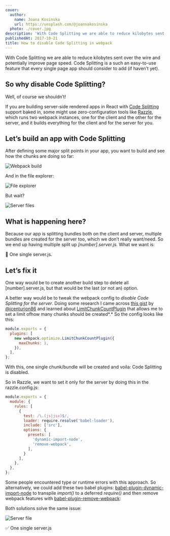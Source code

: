 ```yaml
---
cover:
  author:
    name: Joana Kosinska
    url: https://unsplash.com/@joannakosinska
  photo: ./cover.jpg
description: 'With Code Splitting we are able to reduce kilobytes sent over the wire and potentially improve page speed. Code Splitting is a such an easy-to-use feature that every single page app should consider to add (if haven’t yet).'
publishedAt: 2017-10-21
title: How to disable Code Splitting in webpack
---
```


With Code Splitting we are able to reduce kilobytes sent over the wire and potentially improve page speed. Code Splitting is a such an easy-to-use feature that every single page app should consider to add (if haven’t yet).

## So why disable Code Splitting?

Well, of course we shouldn’t!

If you are building server-side rendered apps in React with [Code Splitting](https://webpack.js.org/guides/code-splitting/) support baked in, some might use zero-configuration tools like [Razzle](https://github.com/jaredpalmer/razzle), which runs two webpack instances, one for the client and the other for the server, and it builds everything for the client and for the server for you.

## Let’s build an app with Code Splitting

After defining some major split points in your app, you want to build and see how the chunks are doing so far:

![Webpack build](./build.png 'Webpack build')

And in the file explorer:

![File explorer](./file-explorer.png 'File explorer')

But wait?

![Server files](./server-files.png 'Server files')

## What is happening here?

Because our app is splitting bundles both on the client and server, multiple bundles are created for the server too, which we don’t really want/need. So we end up having multiple split up _\[number\]_._server.js._ What we want is:

📝 One single server.js.

## Let’s fix it

One way would be to create another build step to delete all \[number\].server.js, but that would be the last (or not an) option.

A better way would be to tweak the webpack config to _disable Code Splitting for the server_. Doing some research I came across [this gist](https://gist.github.com/jcenturion/892c718abce234243a156255f8f52468) by [@jcenturion86](https://twitter.com/jcenturion86) and learned about [LimitChunkCountPlugin](https://webpack.js.org/plugins/limit-chunk-count-plugin) that allows me to set a limit ofhow many chunks should be created*.* So the config looks like this:

```js
module.exports = {
  plugins: [
    new webpack.optimize.LimitChunkCountPlugin({
      maxChunks: 1,
    }),
  ],
};
```

With this, one single chunk/bundle will be created and voila: Code Splitting is disabled.

So in Razzle, we want to set it only for the server by doing this in the razzle.config.js:

```js
module.exports = {
  module: {
    rules: [
      {
        test: /\.(js|jsx)$/,
        loader: require.resolve('babel-loader'),
        include: ['src'],
        options: {
          presets: [
            'dynamic-import-node',
            'remove-webpack',
          ],
        }
      ],
    },
  },
};
```

Some people encountered type or runtime errors with this approach. So alternatively, we could add these two babel plugins: [babel-plugin-dynamic-import-node](https://github.com/airbnb/babel-plugin-dynamic-import-node) to transpile _import()_ to a deferred _require()_ and then remove webpack features with [babel-plugin-remove-webpack](https://github.com/knpwrs/babel-plugin-remove-webpack):

Both solutions solve the same issue:

![Server file](./server-file.png 'Server file')

✅ One single server.js

